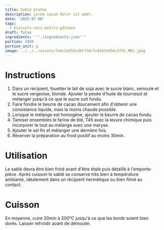 ```yaml
---
title: Sablé breton
description: Lorem ipsum dolor sit amet.
date: '2025-07-08'
tags:
  - biscuits-secs-petits-gâteaux
draft: false
ingredients: '''./ingredients.json'''
portion: 1000
portion_unit: g
image: ../../../assets/fa4c2a555cd9ff3dc7c834fe054c2f52_MD5.jpeg
---
```


# Instructions

1. Dans un récipient, fouetter le lait de soja avec le sucre blanc, semoule et le sucre vergeoise, blonde. Ajouter la pesée d'huile de tournesol et mélanger jusqu'à ce que le sucre soit fondu.
2. Faire fondre le beurre de cacao doucement afin d'obtenir une consistance liquide, mais la moins chaude possible.
3. Lorsque le mélange est homogène, ajouter le beurre de cacao fondu.
4. Tamiser ensembles le farine de blé, T45 avec la levure chimique puis incorporer le tout au mélange avec une maryse.
5. Ajouter le sel fin et mélanger une dernière fois.
6. Réserver la préparation au froid positif au moins <span class="time"><Timer size={16}/>30min</span>.

# Utilisation

Le sablé devra être bien froid avant d'être étalé puis détaillé à l'emporte-pièce.
Après cuisson le sablé se conserve très bien à température ambiante, idéalement dans un récipient hermétique ou bien filmé au contact.

# Cuisson

En moyenne, cuire <span class="time"><Timer size={16}/>20min</span> à <span class="temp"><Thermometer size={16}/>200°C</span> jusqu'à ce que les bords soient bien dorés.
Laisser refroidir avant de démouler.
